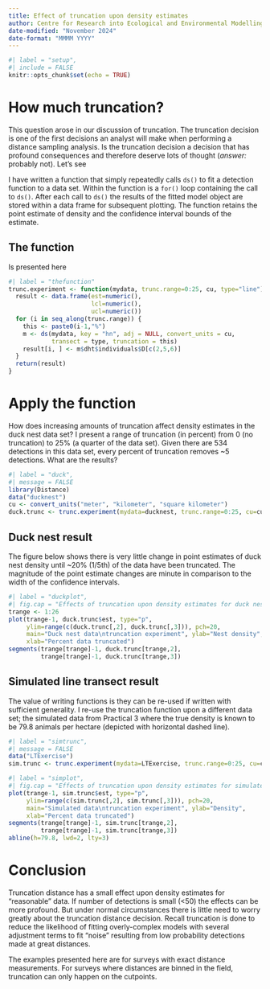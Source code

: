 ```yaml
---
title: Effect of truncation upon density estimates
author: Centre for Research into Ecological and Environmental Modelling <br> **University of St Andrews**
date-modified: "November 2024"
date-format: "MMMM YYYY"
---
```


```r
#| label = "setup",
#| include = FALSE
knitr::opts_chunk$set(echo = TRUE)
```

# How much truncation?

This question arose  in our discussion of truncation.  The truncation decision is one of the first decisions an analyst will make when performing a distance sampling analysis.  Is the truncation decision a decision that has profound consequences and therefore deserve lots of thought (*answer:* probably not).  Let's see

I have written a function that simply repeatedly calls `ds()` to fit a detection function to a data set.  Within the function is a `for()` loop containing the call to `ds()`.  After each call to `ds()` the results of the fitted model object are stored within a data frame for subsequent plotting.  The function retains the point estimate of density and the confidence interval bounds of the estimate.

## The function

Is presented here

```r
#| label = "thefunction"
trunc.experiment <- function(mydata, trunc.range=0:25, cu, type="line") {
  result <- data.frame(est=numeric(),
                       lcl=numeric(),
                       ucl=numeric())
  for (i in seq_along(trunc.range)) {
    this <- paste0(i-1,"%")
    m <- ds(mydata, key = "hn", adj = NULL, convert_units = cu, 
            transect = type, truncation = this)
    result[i, ] <- m$dht$individuals$D[c(2,5,6)]
  }
  return(result)
}
```

# Apply the function

How does increasing amounts of truncation affect density estimates in the duck nest data set?  I present a range of truncation (in percent) from 0 (no truncation) to 25% (a quarter of the data set).  Given there are 534 detections in this data set, every percent of truncation removes ~5 detections.  What are the results?

```r
#| label = "duck",
#| message = FALSE
library(Distance)
data("ducknest")
cu <- convert_units("meter", "kilometer", "square kilometer")
duck.trunc <- trunc.experiment(mydata=ducknest, trunc.range=0:25, cu=cu, type="line")
```

## Duck nest result

The figure below shows there is very little change in point estimates of duck nest density until ~20% (1/5th) of the data have been truncated.  The magnitude of the point estimate changes are minute in comparison to the width of the confidence intervals.

```r
#| label = "duckplot",
#| fig.cap = "Effects of truncation upon density estimates for duck nest data."
trange <- 1:26
plot(trange-1, duck.trunc$est, type="p", 
     ylim=range(c(duck.trunc[,2], duck.trunc[,3])), pch=20,
     main="Duck nest data\ntruncation experiment", ylab="Nest density",
     xlab="Percent data truncated")
segments(trange[trange]-1, duck.trunc[trange,2],
         trange[trange]-1, duck.trunc[trange,3])
```

## Simulated line transect result

The value of writing functions is they can be re-used if written with sufficient generality.  I re-use the truncation function upon a different data set; the simulated data from Practical 3 where the true density is known to be 79.8 animals per hectare (depicted with horizontal dashed line).

```r
#| label = "simtrunc",
#| message = FALSE
data("LTExercise")
sim.trunc <- trunc.experiment(mydata=LTExercise, trunc.range=0:25, cu=cu, type="line")
```


```r
#| label = "simplot",
#| fig.cap = "Effects of truncation upon density estimates for simulated line transect data."
plot(trange-1, sim.trunc$est, type="p", 
     ylim=range(c(sim.trunc[,2], sim.trunc[,3])), pch=20,
     main="Simulated data\ntruncation experiment", ylab="Density",
     xlab="Percent data truncated")
segments(trange[trange]-1, sim.trunc[trange,2],
         trange[trange]-1, sim.trunc[trange,3])
abline(h=79.8, lwd=2, lty=3)
```

# Conclusion

Truncation distance has a small effect upon density estimates for "reasonable" data.  If number of detections is small (<50) the effects can be more profound.  But under normal circumstances there is little need to worry greatly about the truncation distance decision.  Recall truncation is done to reduce the likelihood of fitting overly-complex models with several adjustment terms to fit "noise" resulting from low probability detections made at great distances.

The examples presented here are for surveys with exact distance measurements.  For surveys where distances are binned in the field, truncation can only happen on the cutpoints.
